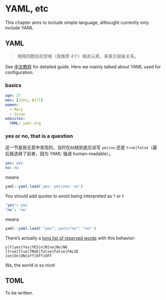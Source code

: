# YAML, etc

This chapter aims to include simple language, althought currently only include YAML






## YAML

> 用相同数目的空格（我推荐 4个）缩进元素，来表示层级关系。

See [中文教程](http://www.ruanyifeng.com/blog/2016/07/yaml.html) for detailed guide. Here we mainly talked about YAML used for configuration.



### basics

```yaml
age: 27
men: [John, Bill]
women:
  - Mary
  - Susan
websites:
  YAML: yaml.org 
```



### yes or no, that is a question

这一节是我无意中发现的，当时在纠结到底应该写 `yes|no` 还是 `true|false`（最后我选择了前者，因为 YAML 强调 human-readable）。

```yaml
yes: yes
no: no
```

means

```r
yaml::yaml.load('yes: yes\nno: no')
```

You should add quotes to avoid being interpreted as `T` or `F`

```yaml
'yes': yes
'no': 'no'
```

means

```r
yaml::yaml.load('"yes": yes\n"no": "no"')
```

There's actually a [long list of reserved words](http://yaml.org/type/bool.html) with this behavior:

```
y|Y|yes|Yes|YES|n|N|no|No|NO
|true|True|TRUE|false|False|FALSE
|on|On|ON|off|Off|OFF
```

Wa, the world is so nice!






## TOML

To be written.
